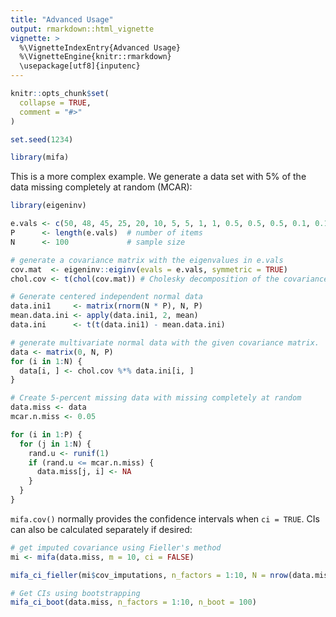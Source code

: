 ```yaml
---
title: "Advanced Usage"
output: rmarkdown::html_vignette
vignette: >
  %\VignetteIndexEntry{Advanced Usage}
  %\VignetteEngine{knitr::rmarkdown}
  \usepackage[utf8]{inputenc}
---
```


```r
knitr::opts_chunk$set(
  collapse = TRUE,
  comment = "#>"
)

set.seed(1234)
```

```r
library(mifa)
```

This is a more complex example. We generate a data set with 5% of the data 
missing completely at random (MCAR):

```r

library(eigeninv)

e.vals <- c(50, 48, 45, 25, 20, 10, 5, 5, 1, 1, 0.5, 0.5, 0.5, 0.1, 0.1) # eigenvalues
P      <- length(e.vals)  # number of items
N      <- 100             # sample size

# generate a covariance matrix with the eigenvalues in e.vals
cov.mat  <- eigeninv::eiginv(evals = e.vals, symmetric = TRUE) 
chol.cov <- t(chol(cov.mat)) # Cholesky decomposition of the covariance matrix

# Generate centered independent normal data
data.ini1     <- matrix(rnorm(N * P), N, P)
mean.data.ini <- apply(data.ini1, 2, mean)
data.ini      <- t(t(data.ini1) - mean.data.ini)

# generate multivariate normal data with the given covariance matrix.
data <- matrix(0, N, P)
for (i in 1:N) {
  data[i, ] <- chol.cov %*% data.ini[i, ]
}

# Create 5-percent missing data with missing completely at random
data.miss <- data
mcar.n.miss <- 0.05

for (i in 1:P) {
  for (j in 1:N) {
    rand.u <- runif(1)
    if (rand.u <= mcar.n.miss) {
      data.miss[j, i] <- NA
    }
  }
}
```

`mifa.cov()` normally provides the confidence intervals when `ci = TRUE`. 
CIs can also be calculated separately if desired:

```r

# get imputed covariance using Fieller's method
mi <- mifa(data.miss, m = 10, ci = FALSE)

mifa_ci_fieller(mi$cov_imputations, n_factors = 1:10, N = nrow(data.miss))

# Get CIs using bootstrapping
mifa_ci_boot(data.miss, n_factors = 1:10, n_boot = 100)
```
